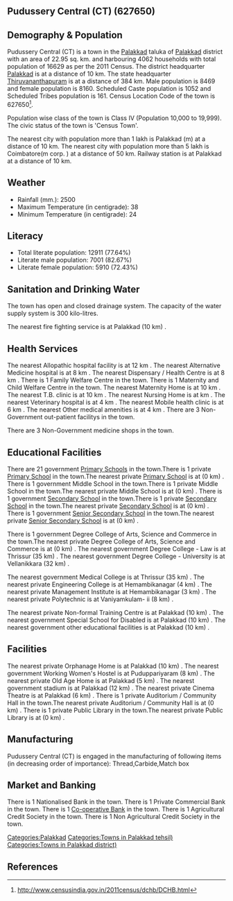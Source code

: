 {{Infobox settlement
| name=Pudussery Central (CT)
| native_name=
| native_name_lang=
| other_name=
| nickname=
| settlement_type=Town
| image_skyline=
| image_alt=
| image_caption=
| pushpin_map=India Kerala
| pushpin_label_position=right
| pushpin_map_alt=
| pushpin_map_caption=Location in Kerala, India
| latd=
| latm=
| lats=
| latNS=
| longd=
| longm=
| longs=
| longEW=
| coordinates_display=inline,title
| subdivision_type=Country
| subdivision_name={{flag|India}}
| subdivision_type1=[[States and territories of India|State]]
| subdivision_name1=Kerala 
| subdivision_type2=[[List of districts of India|District]]
| subdivision_name2=Palakkad
| subdivision_type3=Tahsil
| subdivision_name3=Palakkad 
| website=
| established_title=<!-- Established -->
| established_date=
| founder=
| named_for=
| government_type=
| governing_body=
| unit_pref=Metric
| area_footnotes=
| area_rank=
| area_total_km2=22.95
| elevation_footnotes=
| elevation_m=
| population_total=16629
| population_as_of=2011
| population_rank=
| population_density_km2=724
| population_demonym=
| population_footnotes=
| demographics_type1=Languages=
| demographics1_title1=Official=
| demographics1_info1=[[Malayalam language|Malayalam]]
| timezone1=[[Indian Standard Time|IST]]
| utc_offset1==+5:30
| postal_code_type=[[Postal Index Number|PIN]]
| postal_code=
| area_code_type=Telephone code
| area_code=
| registration_plate=
| blank1_name_sec1=Nearest city
| blank1_info_sec1=[[Palakkad (m)]]
| blank2_name_sec1=[[Human sex ratio|Sex ratio]]
| blank2_info_sec1=963
| blank3_name_sec1=Literacy
| blank3_info_sec1=77.64%
| blank1_name_sec2=[[2011 Census of India|2011 census]] code
| blank1_info_sec2=627650
| footnotes=
}}

== Pudussery Central (CT) (627650) ==

== Demography & Population ==

Pudussery Central (CT) is a town in the [[Palakkad ]] taluka of [[Palakkad]] district with an area of 22.95 sq. km. and harbouring 4062 households with total population of 16629 as per the 2011 Census. The district headquarter [[Palakkad]] is at a distance of 10 km. The state headquarter [[Thiruvananthapuram]] is at a distance of 384 km. Male population is 8469 and female population is 8160. Scheduled Caste population is 1052 and Scheduled Tribes population is 161. Census Location Code of the town is 627650<ref>http://www.censusindia.gov.in/2011census/dchb/DCHB.html</ref>.

Population wise class of the town is Class IV (Population 10,000 to 19,999).
The civic status of the town is 'Census Town'.

The nearest city with population more than 1 lakh is Palakkad (m) at a distance of 10 km. The nearest city with population more than 5 lakh is Coimbatore(m corp. )  at a distance of 50 km. Railway station is at Palakkad at a distance of 10 km.


== Weather ==  
* Rainfall (mm.): 2500 
* Maximum Temperature (in centigrade): 38
* Minimum Temperature (in centigrade): 24


== Literacy ==  
* Total literate population: 12911 (77.64%)
* Literate male population: 7001 (82.67%)
* Literate female population: 5910 (72.43%)


== Sanitation and Drinking Water ==  
The town has open and closed drainage system.
The capacity of the water supply system is 300 kilo-litres.

The nearest fire fighting service is at Palakkad (10 km) .


== Health Services ==
The nearest Allopathic hospital facility is at 12 km .
The nearest Alternative Medicine hospital is at 8 km .
The nearest Dispensary / Health Centre is at 8 km .
There is 1 Family Welfare Centre in the town.
There is 1 Maternity and Child Welfare Centre in the town.
The nearest Maternity Home is at 10 km .
The nearest T.B. clinic is at 10 km .
The nearest Nursing Home is at  km .
The nearest Veterinary hospital is at 4 km .
The nearest Mobile health clinic is at 6 km .
The nearest Other medical amenities is at 4 km .
There are 3 Non-Government out-patient facilitys in the town.


There are 3 Non-Government medicine shops in the town.


== Educational Facilities ==
There are 21 government [[Primary School]]s in the town.There is 1 private [[Primary School]] in the town.The nearest private [[Primary School]] is at  (0 km) .
There is 1 government Middle School in the town.There is 1 private Middle School in the town.The nearest private Middle School is at  (0 km) .
There is 1 government [[Secondary School]] in the town.There is 1 private [[Secondary School]] in the town.The nearest private [[Secondary School]] is at  (0 km) .
There is 1 government [[Senior Secondary School]] in the town.The nearest private [[Senior Secondary School]] is at  (0 km) .
 
 
 
 
 
There is 1 government Degree College of Arts, Science and Commerce in the town.The nearest private Degree College of Arts, Science and Commerce is at  (0 km) .
The nearest government Degree College - Law is at Thrissur (35 km) .
The nearest government Degree College - University is at Vellanikkara (32 km) .
 
The nearest government Medical College is at Thrissur (35 km) .
The nearest private Engineering College is at Hemambikanagar  (4 km) .
The nearest private Management Institute is at Hemambikanagar  (3 km) .
The nearest private Polytechnic is at Vaniyamkulam- ii  (8 km) .
 
The nearest private Non-formal Training Centre is at Palakkad (10 km) .
The nearest government Special School for Disabled is at Palakkad  (10 km) .
The nearest government other educational facilities is at Palakkad  (10 km) .


== Facilities ==
The nearest private Orphanage Home is at Palakkad (10 km) .
The nearest government Working Women's Hostel is at Puduppariyaram (8 km) .
The nearest private Old Age Home is at Palakkad (5 km) .
The nearest government stadium is at Palakkad (12 km) .
The nearest private Cinema Theatre is at Palakkad (6 km) .
There is 1 private Auditorium / Community Hall in the town.The nearest private Auditorium / Community Hall is at  (0 km) .
There is 1 private Public Library in the town.The nearest private Public Library is at  (0 km) .


== Manufacturing ==
Pudussery Central (CT) is engaged in the manufacturing of following items (in decreasing order of importance): Thread,Carbide,Match box


== Market and Banking ==
There is 1 Nationalised Bank in the town.
There is 1 Private Commercial Bank in the town.
There is 1 [[Co-operative Bank]] in the town.
There is 1 Agricultural Credit Society in the town.
There is 1 Non Agricultural Credit Society in the town.


[[Categories:Palakkad]]
[[Categories:Towns in Palakkad  tehsil)]]
[[Categories:Towns in Palakkad district)]]


== References ==
{{Reflist}}


